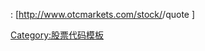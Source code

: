 {{nowrap|[[美国场外交易集团|Pink Sheets]]}}:&nbsp;[http://www.otcmarkets.com/stock/{{{1}}}/quote {{{1}}}]{{main other|{{{cat|[[Category:在美国粉单市场上市的公司]]}}}}}<noinclude>
[[Category:股票代码模板]] 
</noinclude>